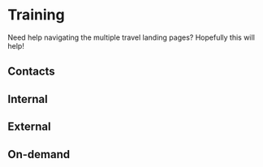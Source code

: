 # Training 

Need help navigating the multiple travel landing pages? Hopefully this will help!

## Contacts

## Internal

## External

## On-demand
